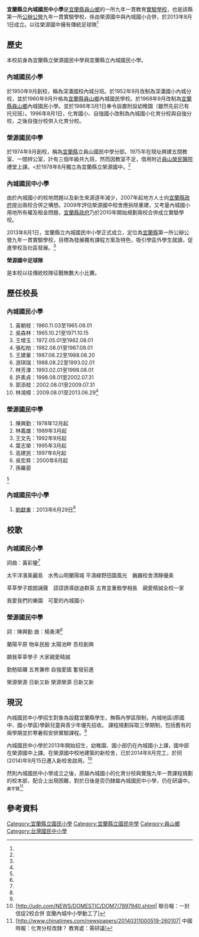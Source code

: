 {{Infobox School
|name           = 宜蘭縣立內城國民中小學
|established    = 2013年
|district       = {{ROC-TW}}[[宜蘭縣|宜蘭縣]]
|grades         = 一年級至九年級
}}

'''宜蘭縣立內城國民中小學'''是[[宜蘭縣|宜蘭縣]][[員山鄉|員山鄉]]的一所九年一貫教育[[實驗學校|實驗學校]]，也是該縣第一所[[公辦公營|公辦公營]]九年一貫實驗學校，係由榮源國中與內城國小合併，於2013年8月1日成立。以往榮源國中擁有傳統足球隊<ref name="內城國民中小學網頁"/>

==歷史==
本校前身為宜蘭縣立榮源國民中學與宜蘭縣立內城國民小學。

===內城國民小學===
於1950年9月創校，稱為深溝國校內城分班。於1952年9月改制為深溝國小內城分校，並於1960年9月升格為[[宜蘭縣|宜蘭縣]][[員山鄉|員山鄉]]內城國民學校。於1968年9月改制為[[宜蘭縣|宜蘭縣]][[員山鄉|員山鄉]]內城國民小學。並於1986年3月1日奉令設置附設幼稚園（雖然先前已有托兒班）。1996年8月1日，化育國小、自強國小改制為內城國小化育分校與自強分校，之後自強分校併入化育分校。

===榮源國民中學===
於1974年9月創校，稱為[[宜蘭縣|宜蘭縣]]立員山國民中學分部。1975年在現址興建五間教室、一間辨公室，計有三個年級共九班，然而因教室不足，借用附近[[榮民醫院|員山榮民醫院]]禮堂上課。<於1978年8月獨立為宜蘭縣立榮源國中。<ref name="榮源國民中學網頁"/>

===內城國民中小學===
由於內城國小的校地問題以及新生來源逐年減少，2007年起地方人士向[[宜蘭縣政府|宜蘭縣政府]]提出兩校合併之構想。2009年評估榮源國中校舍應拆除重建，又考量內城國小用地所有權及租金問題，[[宜蘭縣政府|宜蘭縣政府]]乃於2010年開始規劃兩校合併成立實驗學校。

2013年8月1日，宜蘭縣立內城國民中小學正式成立，定位為[[宜蘭縣|宜蘭縣]]第一所公辦公營九年一貫實驗學校，目標為發展獨有課程方案及特色，吸引學區外學生就讀，促進學校及社區發展。<ref name="內城國民中小學網頁"/>

'''榮源國中足球隊'''

是本校以往傳統校隊征戰無數大小比賽。

==歷任校長==
===內城國民小學===
#黃朝枝：1960.11.03至1965.08.01
#吳森林：1965.10.21至1971.10.15
#王增玉：1972.05.01至1982.08.01
#張松柏：1982.08.01至1987.08.01
#王建華：1987.08.22至1988.08.20
#游琪瑞：1988.08.22至1993.02.01
#林芳澤：1993.02.01至1998.08.01
#許素貞：1998.08.01至2002.07.31
#郭添枝：2002.08.01至2009.07.31
#林鴻樟：2009.08.01至2013.06.29<ref name="內城國小"/>

===榮源國民中學===
#陳興勤：1978年12月起
#林義雄：1989年3月起
#王文先：1992年9月起
#葉志榮：1995年3月起
#高建民：1997年8月起
#吳宏昇：2000年8月起
#孫羅晏
<ref name="榮源國民中學網頁"/>

===內城國民中小學===
#[[劉獻東|劉獻東]]：2013年6月29日<ref name="內城國民中小學網頁"/>

==校歌==
===內城國民小學===
詞曲：黃彩鑾<ref name="內城國小"/>

太平洋濱美麗島　水秀山明蘭陽城 平濤綠野田園風光　巍巍校舍清靜優美

莘莘學子朗朗誦聲　諄諄誘導啟迪群英 五育並重敎學相長　親愛精誠全校一家

我愛我們的樂園　可愛的內城國小

===榮源國民中學===
詞：陳興勤  曲：楊勇溥<ref name="榮源國民中學網頁"/>

蘭陽平原 物阜民殷 太陽池畔 吾校創興

願我莘莘學子  大家親愛精誠

勤勉砥礪  五育兼修  自強愛國  奮發前進

榮源榮源  日新又新  榮源榮源  日新又新

==現況==
內城國民中小學招生對象為設籍宜蘭縣學生，無縣內學區限制，內城地區(原國中、國小學區)學齡兒童與青少年優先招收。
課程規劃採取三學期制，包括舊有的兩學期並於寒暑假安排實驗課程。<ref name="內城國民中小學網頁"/>

內城國民中小學於2013年開始招生，幼稚園、國小部仍在內城國小上課，國中部在榮源國中上課。在榮源國中校地建築的新校舍，已於2014年8月完工，於同(2014)年9月15日遷入新校舍啟用。<ref>[http://udn.com/NEWS/DOMESTIC/DOM7/7897940.shtml| 聯合報：一封信促2校合併 宜蘭內城中小學動工了]</ref>

然則內城國民中小學成立之後，原屬內城國小的化育分校與實施九年一貫課程規劃的校本部，配合上出現困難，對於日後是否仍隸屬內城國民中小學，仍在研議中。<small>黃宇賢</small><ref>[http://www.chinatimes.com/newspapers/20140311000519-260107| 中國時報：化育分校改隸？ 教育處：需研議]{{dead link|date=2017年12月 |bot=InternetArchiveBot |fix-attempted=yes }}     </ref>

==參考資料==
{{Reflist|
refs=
<ref name="內城國民中小學網頁">[http://blog.ilc.edu.tw/blog/blog/28341| 內城國民中小學網頁]{{dead link|date=2017年12月 |bot=InternetArchiveBot |fix-attempted=yes }}</ref>
<ref name="榮源國民中學網頁">[http://blog.ilc.edu.tw/blog/blog/123| 榮源國民中學網頁]{{dead link|date=2017年12月 |bot=InternetArchiveBot |fix-attempted=yes }}</ref>
<ref name="內城國小">[https://web.archive.org/web/20121103181516/http://www.nces.ilc.edu.tw/index-1.html#%E6%AD%B7%E4%BB%BB%E6%A0%A1%E9%95%B7| 內城國小校長列表以及校歌]</ref>
}}

{{宜蘭縣國民中小學}}

[[Category:宜蘭縣立國民小學|Category:宜蘭縣立國民小學]]
[[Category:宜蘭縣立國民中學|Category:宜蘭縣立國民中學]]
[[Category:員山鄉|Category:員山鄉]]
[[Category:台灣國民中小學|Category:台灣國民中小學]]